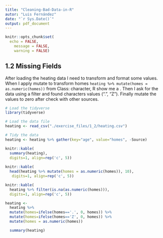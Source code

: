 ```yaml
---
title: "Cleaning-Bad-Data-in-R"
autor: "Luis Fernández"
date: "`r Sys.Date()`"
output: pdf_document
---
```


```r
knitr::opts_chunk$set(
  echo = FALSE,
	message = FALSE,
	warning = FALSE)
```

## 1.2 Missing Fields

After loading the heating data I need to transform and format some values. When I apply mutate to transform homes `heating %>% mutate(homes = as.numeric(homes))` from Class: character, R show me a \textcolor{red}{Caused by warning: ! NAs introducidos por coerción}. Then I ask for the data using a filter and found characters values (".", "Z"). Finally mutate the values to zero after check with other sources. \

```r
# Load the tidyverse
library(tidyverse)
```



```r

# Load the data file
heating <- read_csv("./exercise_files/1_2/heating.csv")

# Tidy the data
heating <- heating %>% gather(key="age", value="homes", -Source)

knitr::kable(
  summary(heating),
  digits=1, align=rep('c', 5))
  
knitr::kable(
  head(heating %>% mutate(homes = as.numeric(homes)), 10),
   digits=1, align=rep('c', 5))

knitr::kable(
  heating %>% filter(is.na(as.numeric(homes))),
  digits=1, align=rep('c', 5))

```


```r

heating <- 
  heating %>%
  mutate(homes=ifelse(homes=='.', 0, homes)) %>% 
  mutate(homes=ifelse(homes=='Z', 0, homes)) %>% 
  mutate(homes = as.numeric(homes))

  summary(heating)

```


